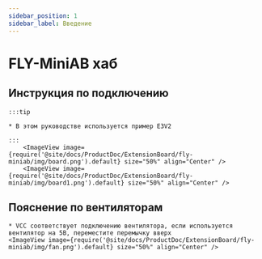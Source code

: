 ```yaml
---
sidebar_position: 1
sidebar_label: Введение
---
```




# FLY-MiniAB хаб



## Инструкция по подключению

    :::tip

    * В этом руководстве используется пример E3V2

    :::
        <ImageView image={require('@site/docs/ProductDoc/ExtensionBoard/fly-miniab/img/board.png').default} size="50%" align="Center" />
        <ImageView image={require('@site/docs/ProductDoc/ExtensionBoard/fly-miniab/img/board1.png').default} size="50%" align="Center" />


## Пояснение по вентиляторам
    * VCC соответствует подключению вентилятора, если используется вентилятор на 5В, переместите перемычку вверх
    <ImageView image={require('@site/docs/ProductDoc/ExtensionBoard/fly-miniab/img/fan.png').default} size="50%" align="Center" />